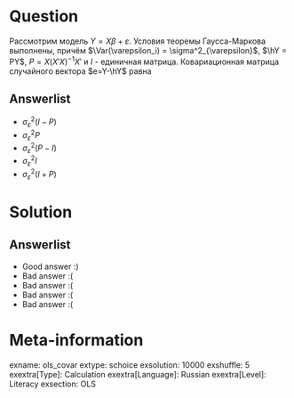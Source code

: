 Question
========
Рассмотрим модель $Y = X \beta + \varepsilon$. Условия теоремы Гаусса-Маркова выполнены, причём $\Var(\varepsilon_i) = \sigma^2_{\varepsilon}$, $\hY = PY$, $P = X (X'X)^{-1} X'$ и $I$ - единичная матрица. Ковариационная матрица случайного вектора $e=Y-\hY$ равна



Answerlist
----------
*  $\sigma^2_{\varepsilon} (I - P)$
*  $\sigma^2_{\varepsilon} P$
*  $\sigma^2_{\varepsilon} (P-I)$
*  $\sigma^2_{\varepsilon} I$
*  $\sigma^2_{\varepsilon} (I+P)$

Solution
========

Answerlist
----------
*  Good answer :)
*  Bad answer :(
*  Bad answer :(
*  Bad answer :(
*  Bad answer :(

Meta-information
================
exname: ols_covar
extype: schoice
exsolution: 10000
exshuffle: 5
exextra[Type]: Calculation
exextra[Language]: Russian
exextra[Level]: Literacy
exsection: OLS
